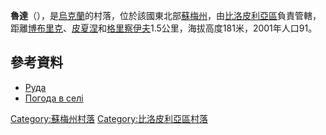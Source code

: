 {{coord|50|56|59|N|34|5|30|E|scale:100000_region:UA|display=title}}

'''魯達'''（{{lang-uk|Руда}}），是[[烏克蘭|烏克蘭]]的村落，位於該國東北部[[蘇梅州|蘇梅州]]，由[[比洛皮利亞區|比洛皮利亞區]]負責管轄，距離[[博布里克_(比洛皮利亞區)|博布里克]]、[[皮夏涅_(比洛皮利亞區)|皮夏涅]]和[[格里察伊夫|格里察伊夫]]1.5公里，海拔高度181米，2001年人口91。

==參考資料==
* [http://w1.c1.rada.gov.ua/pls/z7502/A005?rdat1=02.02.2010&rf7571=28588 Руда]{{dead link|date=2018年5月 |bot=InternetArchiveBot |fix-attempted=yes }}
* [http://weather.in.ua/ua/symskaja/22830 Погода в селі ] {{Wayback|url=http://weather.in.ua/ua/symskaja/22830 |date=20140903202009 }}

{{DEFAULTSORT:Руда}}

[[Category:蘇梅州村落|Category:蘇梅州村落]]
[[Category:比洛皮利亞區村落|Category:比洛皮利亞區村落]]


{{Sumy-geo-stub}}